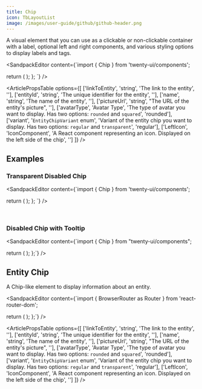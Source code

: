 ```yaml
---
title: Chip
icon: TbLayoutList
image: /images/user-guide/github/github-header.png
---
```


A visual element that you can use as a clickable or non-clickable container with a label, optional left and right components, and various styling options to display labels and tags.

<ArticleTabs label1="Usage" label2="Props">

<ArticleTab>

<SandpackEditor content={`import { Chip } from 'twenty-ui/components';

  return (
    <Chip
      size="large"
      label="Clickable Chip"
      clickable={true}
      variant="highlighted"
      accent="text-primary"
      leftComponent
      rightComponent
      maxWidth="200px"
      className
    />
  );
};
`} />

</ArticleTab>

<ArticleTab>

<ArticlePropsTable options={[
  ['linkToEntity', 'string', 'The link to the entity', ''],
  ['entityId', 'string', 'The unique identifier for the entity', ''],
  ['name', 'string', 'The name of the entity', ''],
  ['pictureUrl', 'string', "The URL of the entity's picture", ''],
  ['avatarType', 'Avatar Type', 'The type of avatar you want to display. Has two options: `rounded` and `squared`', 'rounded'],
  ['variant', '`EntityChipVariant` enum', 'Variant of the entity chip you want to display. Has two options: `regular` and `transparent`', 'regular'],
  ['LeftIcon', 'IconComponent', 'A React component representing an icon. Displayed on the left side of the chip', '']
]} />

</ArticleTab>
</ArticleTabs>

## Examples

### Transparent Disabled Chip

<SandpackEditor content={`import { Chip } from 'twenty-ui/components';

  return (
      <Chip
      size="large"
      label="Transparent Disabled Chip"
      clickable={false}
      variant="rounded"
      accent="text-secondary"
      leftComponent
      rightComponent
      maxWidth="200px"
      className
      />
  );
};
`} />

<br/>

### Disabled Chip with Tooltip

<SandpackEditor content={`import { Chip } from "twenty-ui/components";

  return (
      <Chip
      size="large"
      label="Disabled chip that triggers a tooltip when overflowing."
      clickable={false}
      variant="regular"
      accent="text-primary"
      leftComponent
      rightComponent
      maxWidth="200px"
      className
      />
  );
};`} />



## Entity Chip

A Chip-like element to display information about an entity.

<ArticleTabs label1="Usage" label2="Props">

<ArticleTab>

<SandpackEditor content={`import { BrowserRouter as Router } from 'react-router-dom';

  return (
    <Router>
      <Chip
        linkToEntity="/entity-link"
        entityId="entityTest"
        name="Entity name"
        pictureUrl=""
        avatarType="rounded"
        variant="regular"
        LeftIcon={IconExampleCRMStar}
      />
    </Router>
  );
};`} />

</ArticleTab>

<ArticleTab>

<ArticlePropsTable options={[
  ['linkToEntity', 'string', 'The link to the entity', ''],
  ['entityId', 'string', 'The unique identifier for the entity', ''],
  ['name', 'string', 'The name of the entity', ''],
  ['pictureUrl', 'string', "The URL of the entity's picture", ''],
  ['avatarType', 'Avatar Type', 'The type of avatar you want to display. Has two options: `rounded` and `squared`', 'rounded'],
  ['variant', '`EntityChipVariant` enum', 'Variant of the entity chip you want to display. Has two options: `regular` and `transparent`', 'regular'],
  ['LeftIcon', 'IconComponent', 'A React component representing an icon. Displayed on the left side of the chip', '']
]} />

</ArticleTab>
</ArticleTabs>

<ArticleEditContent></ArticleEditContent>
